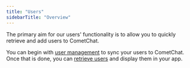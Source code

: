```yaml
---
title: "Users"
sidebarTitle: "Overview"
---
```




The primary aim for our users' functionality is to allow you to quickly retrieve and add users to CometChat.

You can begin with [user management](/sdk/android/2.0/user-management) to sync your users to CometChat. Once that is done, you can [retrieve users](/sdk/android/2.0/retrieve-users) and display them in your app.
